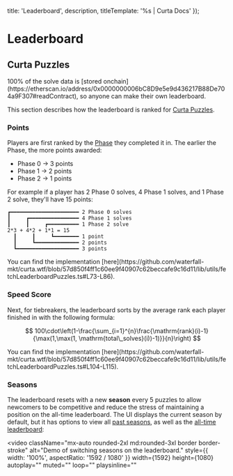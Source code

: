 


  title: 'Leaderboard',
  description,
  titleTemplate: '%s | Curta Docs'
});

# Leaderboard

<Description children={description} />

## Curta Puzzles

<Callout intent="neutral">
  100% of the solve data is [stored onchain](https://etherscan.io/address/0x0000000006bC8D9e5e9d436217B88De704a9F307#readContract), so anyone can make their own leaderboard.
</Callout>

This section describes how the leaderboard is ranked for [Curta Puzzles](/docs/puzzles/overview).

### Points

Players are first ranked by the [Phase](/docs/puzzles/overview#submission-period) they completed it in. The earlier the Phase, the more points awarded:

- Phase 0 <span className='text-gray-200'>-></span> 3 points
- Phase 1 <span className='text-gray-200'>-></span> 2 points
- Phase 2 <span className='text-gray-200'>-></span> 1 points

For example if a player has 2 Phase 0 solves, 4 Phase 1 solves, and 1 Phase 2 solve, they'll have 15 points:
```none showLineNumbers={false}
┏━━━━━━━━━━━━━━━━━━━━━━ 2 Phase 0 solves
┃     ┏━━━━━━━━━━━━━━━━ 4 Phase 1 solves
┃     ┃     ┏━━━━━━━━━━ 1 Phase 2 solve
2*3 + 4*2 + 1*1 = 15
  ┃     ┃     ┗━━━━━━━━ 1 point
  ┃     ┗━━━━━━━━━━━━━━ 2 points
  ┗━━━━━━━━━━━━━━━━━━━━ 3 points
```

<Callout intent="primary">
  You can find the implementation [here](https://github.com/waterfall-mkt/curta.wtf/blob/57d850f4ff1c60ee9f40907c62beccafe9c16d11/lib/utils/fetchLeaderboardPuzzles.ts#L73-L86).
</Callout>

### Speed Score

Next, for tiebreakers, the leaderboard sorts by the average rank each player finished in with the following formula:

$$
100\cdot\left(1-\frac{\sum_{i=1}^{n}\frac{\mathrm{rank}(i)-1}{\max(1,\max(1, \mathrm{total\_solves}(i))-1)}}{n}\right)
$$

<Callout intent="primary">
  You can find the implementation [here](https://github.com/waterfall-mkt/curta.wtf/blob/57d850f4ff1c60ee9f40907c62beccafe9c16d11/lib/utils/fetchLeaderboardPuzzles.ts#L104-L115).
</Callout>

### Seasons

The leaderboard resets with a new **season** every 5 puzzles to allow newcomers to be competitive and reduce the stress of maintaining a position on the all-time leaderboard. The UI displays the current season by default, but it has options to view all [past seasons](/leaderboard?puzzles-season=1), as well as the [all-time leaderboard](/leaderboard?puzzles-season=all):

<video
  className="mx-auto rounded-2xl md:rounded-3xl border border-stroke"
  alt="Demo of switching seasons on the leaderboard."
  style={{ width: '100%', aspectRatio: '1592 / 1080' }}
  width={1592}
  height={1080}
  autoplay=""
  muted=""
  loop=""
  playsinline=""
>
  <source src="/assets/leaderboard-seasons-3x.mp4" type="video/mp4" />
</video>
